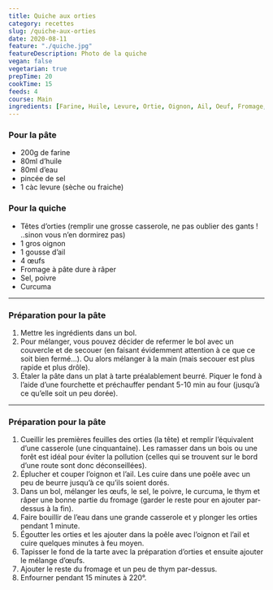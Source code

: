 ```yaml
---
title: Quiche aux orties
category: recettes
slug: /quiche-aux-orties
date: 2020-08-11
feature: "./quiche.jpg"
featureDescription: Photo de la quiche
vegan: false
vegetarian: true
prepTime: 20
cookTime: 15
feeds: 4
course: Main
ingredients: [Farine, Huile, Levure, Ortie, Oignon, Ail, Oeuf, Fromage, Curcuma]
---
```


<Ingredients>

### Pour la pâte

- 200g de <Link to="/ingredients/farine">farine</Link>
- 80ml  <Link to="/ingredients/huile-vegetale">d’huile</Link>
- 80ml d’eau
- pincée de sel
- 1 càc <Link to="/ingredients/levure">levure</Link> (sèche ou fraiche)

### Pour la quiche

- Têtes d’orties (remplir une grosse casserole, ne pas oublier des gants ! ..sinon vous n’en dormirez pas)
- 1 gros <Link to="/ingredients/oignon">oignon</Link>
- 1 gousse <Link to="/ingredients/ail">d’ail</Link>
- 4 <Link to="/ingredients/oeuf">œufs</Link>
- <Link to="/ingredients/fromage">Fromage</Link> à pâte dure à râper
- Sel, poivre
- <Link to="/ingredients/curcuma">Curcuma</Link>

</Ingredients>

---

### Préparation pour la pâte

1. Mettre les ingrédients dans un bol.
2. Pour mélanger, vous pouvez décider de refermer le bol avec un couvercle et
de secouer (en faisant évidemment attention à ce que ce soit bien
fermé…). Ou alors mélanger à la main (mais secouer est plus rapide et
plus drôle).
3. Étaler la pâte dans un plat à tarte préalablement beurré. Piquer le fond à
l’aide d’une fourchette et préchauffer pendant 5-10 min au four (jusqu’à ce qu’elle soit un peu dorée).

---

### Préparation pour la pâte

1. Cueillir les premières feuilles des orties (la tête) et remplir l’équivalent
d’une casserole (une cinquantaine). Les ramasser dans un bois ou une
forêt est idéal pour éviter la pollution (celles qui se trouvent sur le
bord d’une route sont donc déconseillées).
2. Éplucher et couper l’oignon et l’ail. Les cuire dans une poêle avec un peu de beurre jusqu’à ce qu’ils soient dorés.
3. Dans un bol, mélanger les œufs, le sel, le poivre, le curcuma, le thym et
râper une bonne partie du fromage (garder le reste pour en ajouter
par-dessus à la fin).
4. Faire bouillir de l’eau dans une grande casserole et y plonger les orties pendant 1 minute.
5. Égoutter les orties et les ajouter dans la poêle avec l’oignon et l’ail et cuire quelques minutes à feu moyen.
6. Tapisser le fond de la tarte avec la préparation d’orties et ensuite ajouter le mélange d’œufs.
7. Ajouter le reste du fromage et un peu de thym par-dessus.
8. Enfourner pendant 15 minutes à 220°.
